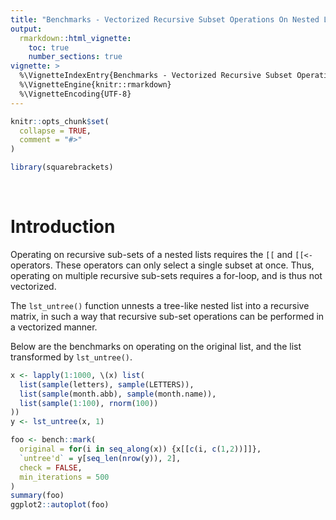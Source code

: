 ```yaml
---
title: "Benchmarks - Vectorized Recursive Subset Operations On Nested Lists"
output:
  rmarkdown::html_vignette:
    toc: true
    number_sections: true
vignette: >
  %\VignetteIndexEntry{Benchmarks - Vectorized Recursive Subset Operations On Nested Lists}
  %\VignetteEngine{knitr::rmarkdown}
  %\VignetteEncoding{UTF-8}
---
```


```r
knitr::opts_chunk$set(
  collapse = TRUE,
  comment = "#>"
)
```

```r
library(squarebrackets)
```


&nbsp;

# Introduction

Operating on recursive sub-sets of a nested lists requires the `[[` and `[[<-` operators. These operators can only select a single subset at once. Thus, operating on multiple recursive sub-sets requires a for-loop, and is thus not vectorized.

The `lst_untree()` function unnests a tree-like nested list into a recursive matrix, in such a way that recursive sub-set operations can be performed in a vectorized manner.

Below are the benchmarks on operating on the original list, and the list transformed by `lst_untree()`.


```r
x <- lapply(1:1000, \(x) list(
  list(sample(letters), sample(LETTERS)),
  list(sample(month.abb), sample(month.name)),
  list(sample(1:100), rnorm(100))
))
y <- lst_untree(x, 1)

foo <- bench::mark(
  original = for(i in seq_along(x)) {x[[c(i, c(1,2))]]},
  `untree'd` = y[seq_len(nrow(y)), 2],
  check = FALSE,
  min_iterations = 500
)
summary(foo)
ggplot2::autoplot(foo)
```

&nbsp;

